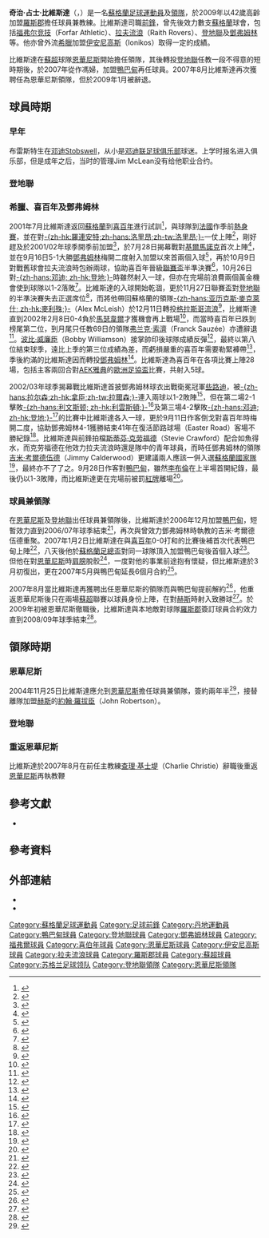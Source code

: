 {{noteTA|G1=足球|G2=蘇超|G3=FAcup
|T=zh-hans:克雷格·布雷斯特;zh-hk:奇治·比維斯達;zh-tw:克雷格·布雷斯特;
|1=zh-hans:克雷格·布雷斯特;zh-hk:奇治·比維斯達;zh-tw:克雷格·布雷斯特;
|2=zh-hans:克雷格·詹姆斯·布雷斯特;zh-hk:奇治·占士·比維斯達;zh-tw:克雷格·詹姆斯·布雷斯特;
|3=zh-hans:布雷斯特;zh-hk:比維斯達;zh-tw:布雷斯特; 
}}
{{Infobox football biography
| name          = 奇治·比維斯達<br />Craig Brewster
| image          = 
| caption        = 
| fullname       = Craig James Brewster
| birth_date    = {{birth date and age|1966|12|13|df=y}}
| cityofbirth    = [[邓迪|邓迪]]
| countryofbirth = [[蘇格蘭|蘇格蘭]]
| currentclub    = [[普利茅夫足球會|普利茅夫]] (助教)
| clubnumber     = 
| position       = [[前鋒_(足球)|前鋒]]
| youthyears     = 
| youthclubs     = [[邓迪联足球俱乐部|登地聯]]
| years1         = 1985–1991
| clubs1         = [[福弗爾競技足球俱樂部|福弗尔竞技]]
| caps1          = 191
| goals1         = 37
| years2         = 1991–1993
| clubs2         = [[拉夫流浪足球會|拉夫流浪]]
| caps2          = 86
| goals2         = 34
| years3         = 1993–1996
| clubs3         = [[邓迪联足球俱乐部|登地聯]] 
| caps3          = 90
| goals3         = 40
| years4         = 1996–2001
| clubs4         = [[伊安尼高斯|伊安尼高斯]]
| caps4          = 155
| goals4         = 45
| years5         = 2001–2002
| clubs5         = [[希伯尼安足球俱乐部|喜百年]]
| caps5          = 25
| goals5         = 3
| years6         = 2002–2005
| clubs6         = [[邓弗姆林足球俱乐部|鄧弗姆林]]
| caps6          = 99
| goals6         = 20
| years7         = 2005–2006
| clubs7         =  [[因弗内斯足球俱乐部|恩華尼斯]]
| caps7          = 31
| goals7         = 10
| years8         = 2006
| clubs8         = [[邓迪联足球俱乐部|登地聯]]
| caps8          = 4
| goals8         = 0
| years9         = 2007
| clubs9         = [[阿伯丁足球俱乐部|鴨巴甸]] 
| caps9          = 7
| goals9         = 3
| years10        = 2007
| clubs10        =  [[因弗内斯足球俱乐部|恩華尼斯]]
| caps10         = 2
| goals10        = 1
| years11        = 2009–2010
| clubs11        =  [[罗斯郡足球俱乐部|羅斯郡]]
| caps11         = 10
| goals11        = 3
| totalcaps      = 700
| totalgoals     = 296
| manageryears1  = 2004–2006
| managerclubs1  = [[因弗内斯足球俱乐部|恩華尼斯]]
| manageryears2  = 2006
| managerclubs2  = [[邓迪联足球俱乐部|登地聯]] 
| manageryears3  = 2007–2009
| managerclubs3  = [[因弗内斯足球俱乐部|恩華尼斯]]
| manageryears4  = 2012
| managerclubs4  = [[克劳利镇足球俱乐部|克拉雷鎮]] (看守領隊)
| manageryears5  = 2012
| managerclubs5  = [[克劳利镇足球俱乐部|克拉雷鎮]] (看守領隊)
| manageryears6  = 2015–
| managerclubs6  = [[普利茅夫足球會|普利茅夫]] (助教)
}}
'''奇治·占士·比維斯達'''（{{lang-en|Craig James Brewster}}，{{bd|1966年|12月13日|catIdx=Brewster, Craig}}）是一名[[蘇格蘭|蘇格蘭]][[足球|足球]][[運動員|運動員]]及[[教練|領隊]]，於2009年以42歲高齡加盟[[罗斯郡足球俱乐部|羅斯郡]]擔任球員兼教練。比維斯達司職[[前鋒_(足球)|前鋒]]，曾先後效力數支[[蘇格蘭|蘇格蘭]]球會，包括[[福弗爾競技足球俱樂部|福弗尔竞技]]（Forfar Athletic）、[[拉夫流浪足球會|拉夫流浪]]（Raith Rovers）、[[邓迪联足球俱乐部|登地聯]]及[[邓弗姆林足球俱乐部|鄧弗姆林]]等。他亦曾外流[[希臘|希臘]]加盟[[Ionikos_FC|伊安尼高斯]]（Ionikos）取得一定的成績。

比維斯達在[[蘇超|蘇超]]球隊[[因弗内斯足球俱乐部|恩華尼斯]]開始擔任領隊，其後轉投[[邓迪联足球俱乐部|登地聯]]任教一段不得意的短時期後，於2007年從作馮婦，加盟[[阿伯丁足球俱乐部|鴨巴甸]]再任球員。2007年8月比維斯達再次獲聘任為恩華尼斯領隊，但於2009年1月被辭退。

== 球員時期 ==
=== 早年 ===
布雷斯特生在[[邓迪|邓迪]]Stobswell，从小是[[邓迪联足球俱乐部|邓迪联足球俱乐部]]球迷。上学时报名进入俱乐部，但是成年之后，当时的管理Jim McLean没有给他职业合约。

=== 登地聯 ===

=== 希臘、喜百年及鄧弗姆林 ===

2001年7月比維斯達返回[[蘇格蘭|蘇格蘭]]到[[希伯尼安足球俱乐部|喜百年]]進行試訓<ref>{{cite news |url=http://news.bbc.co.uk/sport1/hi/football/teams/h/hibernian/1439778.stm |title=Hibs secure Marseille win |date=2001-07-16 |publisher=[[BBC|BBC]] Sport |accessdate=2009-02-09 }}{{en}}</ref>，與球隊到[[法國|法國]]作季前[[熱身賽|熱身賽]]，並在對[[洛里昂足球俱樂部|-{zh-hk:羅連安特;zh-hans:洛里昂;zh-tw:洛里昂;}-]]一仗上陣<ref>{{cite news |url=http://news.bbc.co.uk/sport2/hi/football/teams/h/hibernian/1458117.stm |title=Brewster set for Easter Road |date=2001-07-26 |publisher=[[BBC|BBC]] Sport |accessdate=2009-02-09 |archive-date=2016-03-08 |archive-url=https://web.archive.org/web/20160308000107/http://news.bbc.co.uk/sport2/hi/football/teams/h/hibernian/1458117.stm |dead-url=no }}{{en}}</ref>，剛好趕及於2001/02年球季開季前加盟<ref>{{cite news |url=http://news.bbc.co.uk/sport1/hi/football/teams/h/hibernian/1460863.stm |title=Caig and Craig join Hibs |date=2001-07-27 |publisher=[[BBC|BBC]] Sport |accessdate=2009-02-09}}{{en}}</ref>，於7月28日揭幕戰對[[基马诺克足球俱乐部|基爾馬諾克]]首次上陣<ref>{{cite news |url=http://news.bbc.co.uk/sport2/hi/football/scot_prem/1461089.stm |title=Hibs and Killie share the spoils |date=2001-07-28 |publisher=[[BBC|BBC]] Sport |accessdate=2009-02-09 |archive-date=2016-03-10 |archive-url=https://web.archive.org/web/20160310092917/http://news.bbc.co.uk/sport2/hi/football/scot_prem/1461089.stm |dead-url=no }}{{en}}</ref>，並在9月16日5-1大勝[[邓弗姆林足球俱乐部|鄧弗姆林]]梅開二度射入加盟以來首兩個入球<ref>{{cite news |url=http://news.bbc.co.uk/sport2/hi/football/scot_prem/1541010.stm |title=Hibs thrash Dunfermline |date=2001-09-16 |publisher=[[BBC|BBC]] Sport |accessdate=2009-02-09 |archive-date=2016-03-07 |archive-url=https://web.archive.org/web/20160307154219/http://news.bbc.co.uk/sport2/hi/football/scot_prem/1541010.stm |dead-url=no }}{{en}}</ref>，再於10月9日對戰舊球會拉夫流浪時包辦兩球，協助喜百年晉級[[蘇格蘭聯賽盃|聯賽盃]]半準決賽<ref>{{cite news |url=http://news.bbc.co.uk/sport2/hi/football/cis_ins_cup/1586180.stm |title=Brewster is Hibs' hero |date=2001-10-09 |publisher=[[BBC|BBC]] Sport |accessdate=2009-02-09 }}{{en}}</ref>，10月26日對[[邓迪足球俱乐部|-{zh-hans:邓迪; zh-hk:登地;}-]]時雖然射入一球，但亦在完場前浪費兩個黃金機會使到球隊以1-2落敗<ref>{{cite news |url=http://news.bbc.co.uk/sport2/hi/football/scot_prem/1618646.stm |title=Hibernian 1-2 Dundee |date=2001-10-26 |publisher=[[BBC|BBC]] Sport |accessdate=2009-02-09 |archive-date=2016-03-07 |archive-url=https://web.archive.org/web/20160307083743/http://news.bbc.co.uk/sport2/hi/football/scot_prem/1618646.stm |dead-url=no }}{{en}}</ref>。比維斯達的入球開始乾涸，更於11月27日聯賽盃對[[邓迪联足球俱乐部|登地聯]]的半準決賽失去正選席位<ref>{{cite news |url=http://news.bbc.co.uk/sport2/hi/football/cis_ins_cup/1677696.stm |title=Cup joy for Hibs |date=2001-11-27 |publisher=[[BBC|BBC]] Sport |accessdate=2009-02-09 |archive-date=2016-03-07 |archive-url=https://web.archive.org/web/20160307200146/http://news.bbc.co.uk/sport2/hi/football/cis_ins_cup/1677696.stm |dead-url=no }}{{en}}</ref>，而將他帶回蘇格蘭的領隊[[亚历克斯·麥克萊什|-{zh-hans:亚历克斯·麥克萊什; zh-hk:麥利殊;}-]]（Alex McLeish）於12月11日轉投[[流浪者足球俱乐部|格拉斯哥流浪]]<ref>{{cite news |url=http://news.bbc.co.uk/sport2/hi/football/teams/r/rangers/1701609.stm |title=Rangers unveil McLeish |date=2001-12-11 |publisher=[[BBC|BBC]] Sport |accessdate=2009-02-09 |archive-date=2016-07-14 |archive-url=https://web.archive.org/web/20160714021717/http://news.bbc.co.uk/sport2/hi/football/teams/r/rangers/1701609.stm |dead-url=no }}{{en}}</ref>，比維斯達直到2002年2月8日0-4負於[[马瑟韦尔足球俱乐部|馬瑟韋爾]]才獲機會再上戰場<ref>{{cite news |url=http://news.bbc.co.uk/sport2/hi/football/scot_prem/1808233.stm |title=Ferrere is Well hero |date=2002-02-09 |publisher=[[BBC|BBC]] Sport |accessdate=2009-02-09 |archive-date=2016-03-07 |archive-url=https://web.archive.org/web/20160307031845/http://news.bbc.co.uk/sport2/hi/football/scot_prem/1808233.stm |dead-url=no }}{{en}}</ref>，而當時喜百年已跌到榜尾第二位，到月尾只任教69日的領隊[[Franck_Sauzée|弗兰克·索濟]]（Franck Sauzée）亦遭辭退<ref>{{cite news |url=http://news.bbc.co.uk/sport2/hi/football/teams/h/hibernian/1833764.stm |title=Hibs sack Sauzee |date=2002-02-21 |publisher=[[BBC|BBC]] Sport |accessdate=2009-02-09 |archive-date=2009-01-09 |archive-url=https://web.archive.org/web/20090109181215/http://news.bbc.co.uk/sport2/hi/football/teams/h/hibernian/1833764.stm |dead-url=no }}{{en}}</ref>。[[Bobby_Williamson|波比·威廉臣]]（Bobby Williamson）接掌帥印後球隊成績反彈<ref>{{cite news |url=http://news.bbc.co.uk/sport2/hi/football/scot_prem/1859802.stm |title=Livingston 0-3 Hibernian |date=2002-03-08 |publisher=[[BBC|BBC]] Sport |accessdate=2009-02-09 |archive-date=2016-03-07 |archive-url=https://web.archive.org/web/20160307222707/http://news.bbc.co.uk/sport2/hi/football/scot_prem/1859802.stm |dead-url=no }}{{en}}</ref>，最終以第八位結束球季，遠比上季的第三位成績為差，而虧損嚴重的喜百年需要勒緊褲帶<ref>{{cite news |url=http://news.bbc.co.uk/sport2/hi/football/scot_prem/1976124.stm |title=Belts tightened at Easter Road |date=2002-05-08 |publisher=[[BBC|BBC]] Sport |accessdate=2009-02-09 |archive-date=2016-03-06 |archive-url=https://web.archive.org/web/20160306224208/http://news.bbc.co.uk/sport2/hi/football/scot_prem/1976124.stm |dead-url=no }}{{en}}</ref>，季後約滿的比維斯達因而轉投[[邓弗姆林足球俱乐部|鄧弗姆林]]<ref>{{cite news |url=http://news.bbc.co.uk/sport1/hi/football/2002408.stm |title=Stillie joins Dunfermline |date=2002-05-22 |publisher=[[BBC|BBC]] Sport |accessdate=2009-02-09 |archive-date=2003-04-20 |archive-url=https://web.archive.org/web/20030420004957/http://news.bbc.co.uk/sport1/hi/football/2002408.stm |dead-url=no }}{{en}}</ref>。比維斯達為喜百年在各項比賽上陣28場，包括主客兩回合對[[AEK雅典足球會|AEK雅典]]的[[歐洲足協盃|歐洲足協盃]]比賽，共射入5球。

2002/03年球季揭幕戰比維斯達首披鄧弗姆林球衣出戰衛冕冠軍[[凯尔特人足球俱乐部|些路迪]]，被[[亨里克·拉松|-{zh-hans:拉尔森;zh-hk:拿臣;zh-tw:拉爾森;}-]]連入兩球以1-2敗陣<ref>{{cite news |url=http://news.bbc.co.uk/sport2/hi/football/scot_prem/2167914.stm |title=Larsson double dumps Dunfermline |date=2002-08-03 |publisher=[[BBC|BBC]] Sport |accessdate=2009-02-09 |archive-date=2020-09-04 |archive-url=https://web.archive.org/web/20200904013128/http://news.bbc.co.uk/sport2/hi/football/scot_prem/2167914.stm |dead-url=no }}{{en}}</ref>，但在第二場2-1擊敗[[利文斯顿足球俱乐部|-{zh-hans:利文斯顿; zh-hk:利雲斯頓;}-]]<ref>{{cite news |url=http://news.bbc.co.uk/sport2/hi/football/scot_prem/2179702.stm |title=Dunfermline dispose of Livi |date=2002-08-09 |publisher=[[BBC|BBC]] Sport |accessdate=2009-02-09 |archive-date=2016-03-07 |archive-url=https://web.archive.org/web/20160307010016/http://news.bbc.co.uk/sport2/hi/football/scot_prem/2179702.stm |dead-url=no }}{{en}}</ref>及第三場4-2擊敗[[邓迪足球俱乐部|-{zh-hans:邓迪; zh-hk:登地;}-]]<ref>{{cite news |url=http://news.bbc.co.uk/sport2/hi/football/scot_prem/2196273.stm |title=Crawford dumps Dundee |date=2002-08-17 |publisher=[[BBC|BBC]] Sport |accessdate=2009-02-09 |archive-date=2019-04-14 |archive-url=https://web.archive.org/web/20190414201318/http://news.bbc.co.uk/sport2/hi/football/scot_prem/2196273.stm |dead-url=no }}{{en}}</ref>的比賽中比維斯達各入一球，更於9月11日作客倒戈對喜百年時梅開二度，協助鄧弗姆林4-1獲勝結束41年在復活節路球場（Easter Road）客場不勝紀錄<ref>{{cite news |url=http://news.bbc.co.uk/sport2/hi/football/scot_prem/2244848.stm |title=Dunfermline thump sad Hibs |date=2002-09-11 |publisher=[[BBC|BBC]] Sport |accessdate=2009-02-09 |archive-date=2016-03-07 |archive-url=https://web.archive.org/web/20160307000449/http://news.bbc.co.uk/sport2/hi/football/scot_prem/2244848.stm |dead-url=no }}{{en}}</ref>。比維斯達與前鋒拍檔[[Stevie_Crawford|斯蒂芬·克劳福德]]（Stevie Crawford）配合如魚得水，而克劳福德在他效力拉夫流浪時還是隊中的青年球員，而時任鄧弗姆林的領隊[[Jimmy_Calderwood|吉米·考爾德伍德]]（Jimmy Calderwood）更建議兩人應該一併入選[[蘇格蘭足球代表隊|蘇格蘭國家隊]]<ref>{{cite news |url=http://news.bbc.co.uk/sport2/hi/football/teams/d/dunfermline_athletic/2256658.stm |title=Brewster call-up call |date=2002-09-13 |publisher=[[BBC|BBC]] Sport |accessdate=2009-02-09 |archive-date=2016-03-07 |archive-url=https://web.archive.org/web/20160307084033/http://news.bbc.co.uk/sport2/hi/football/teams/d/dunfermline_athletic/2256658.stm |dead-url=no }}{{en}}</ref>，最終亦不了了之。9月28日作客對[[阿伯丁足球俱乐部|鴨巴甸]]，雖然[[李布倫|李布倫]]在上半場首開紀錄，最後仍以1-3敗陣，而比維斯達更在完場前被罰[[紅牌|紅牌]]離場<ref>{{cite news |url=http://news.bbc.co.uk/sport2/hi/football/scot_prem/2284028.stm |title=Dons dump Dunfermline |date=2002-09-28 |publisher=[[BBC|BBC]] Sport |accessdate=2009-02-09 |archive-date=2016-03-07 |archive-url=https://web.archive.org/web/20160307191949/http://news.bbc.co.uk/sport2/hi/football/scot_prem/2284028.stm |dead-url=no }}{{en}}</ref>。

=== 球員兼領隊 ===
在[[因弗内斯足球俱乐部|恩華尼斯]]及[[邓迪联足球俱乐部|登地聯]]出任球員兼領隊後，比維斯達於2006年12月加盟[[阿伯丁足球俱乐部|鴨巴甸]]，短暫效力直到2006/07年球季結束<ref name="Aberdeen transfer">{{cite news |url=http://news.bbc.co.uk/sport1/hi/football/6180967.stm |publisher=[[BBC|BBC]] Sport |title=Brewster happy with Aberdeen deal |date=2006-12-20 |accessdate=2009-02-09 |archive-date=2007-01-28 |archive-url=https://web.archive.org/web/20070128012612/http://news.bbc.co.uk/sport1/hi/football/6180967.stm |dead-url=no }}{{en}}</ref>，再次與曾效力鄧弗姆林時執教的吉米·考爾德伍德重聚。2007年1月2日比維斯達在與[[希伯尼安足球俱乐部|喜百年]]0-0打和的比賽後補首次代表鴨巴甸上陣<ref>{{cite news |url=http://news.bbc.co.uk/sport1/hi/football/scot_prem/6221023.stm |title=Hibernian 0-0 Aberdeen |publisher=[[BBC|BBC]] Sport |date=2007-01-02 |accessdate=2009-02-09 |archive-date=2007-01-29 |archive-url=https://web.archive.org/web/20070129125757/http://news.bbc.co.uk/sport1/hi/football/scot_prem/6221023.stm |dead-url=no }}{{en}}</ref>，八天後他於[[蘇格蘭足總盃|蘇格蘭足總盃]]對同一球隊頂入加盟鴨巴甸後首個入球<ref>{{cite news |url=http://news.bbc.co.uk/sport1/hi/football/scot_cups/6234281.stm |title=Aberdeen 2-2 Hibernian |publisher=[[BBC|BBC]] Sport |date=2007-01-10 |accessdate=2009-02-09 |archive-date=2007-01-27 |archive-url=https://web.archive.org/web/20070127230904/http://news.bbc.co.uk/sport1/hi/football/scot_cups/6234281.stm |dead-url=no }}{{en}}</ref>。但他在對[[因弗内斯足球俱乐部|恩華尼斯]]時[[肩膀|肩膀]]脫骹<ref>{{cite news |url=http://news.bbc.co.uk/sport1/hi/football/teams/a/aberdeen/6259261.stm |title=Brewster injury shocker for Dons |publisher=[[BBC|BBC]] Sport |date=2007-01-13 |accessdate=2009-02-09 }}{{en}}</ref>，一度對他的事業前途抱有懷疑，但比維斯達於3月初復出，更在2007年5月與鴨巴甸延長6個月合約<ref>{{cite news |url=http://uk.eurosport.yahoo.com/17052007/1/brewster-booster-aberdeen.html |title=Brewster booster for Aberdeen |publisher=[[Eurosport|Eurosport]] |date=2007-05-17 |accessdate=2009-02-09 |archive-date=2007-08-22 |archive-url=https://web.archive.org/web/20070822190256/http://uk.eurosport.yahoo.com/17052007/1/brewster-booster-aberdeen.html |dead-url=no }}{{en}}</ref>。

2007年8月當比維斯達再獲聘出任恩華尼斯的領隊而與鴨巴甸提前解約<ref name = "Brewster returns to Inverness">{{cite news |url=http://www.telegraph.co.uk/sport/football/2319984/Craig-Brewster-returns-to-Inverness.html |title=Craig Brewster returns to Inverness |publisher=[[Daily_Telegraph|Daily Telegraph]] |date=2007-08-28 |accessdate=2009-02-09 |archive-date=2018-02-19 |archive-url=https://web.archive.org/web/20180219150637/http://www.telegraph.co.uk/sport/football/2319984/Craig-Brewster-returns-to-Inverness.html |dead-url=no }}{{en}}</ref>，他重返恩華尼斯後只在兩場[[蘇超|蘇超]]聯賽以球員身份上陣，在對[[哈茨足球俱乐部|赫斯]]時射入致勝球<ref>{{cite news |url=http://www.thestar.com/Sports/article/259409 |title=Inverness Caledonian Thistle beats Hearts 2-1 |publisher=[[Toronto_Star|Toronto Star]] |date=2007-09-22 |accessdate=2009-02-09 |archive-date=2012-10-13 |archive-url=https://web.archive.org/web/20121013151318/http://www.thestar.com/Sports/article/259409 |dead-url=no }}{{en}}</ref>。於2009年初被恩華尼斯徹職後，比維斯達與本地敵對球隊[[罗斯郡足球俱乐部|羅斯郡]]簽訂球員合約效力直到2008/09年球季結束<ref>{{cite news |url=http://news.bbc.co.uk/sport1/hi/football/teams/r/ross_county/7871910.stm |title=Ross County sign Brewster at 42 |publisher=[[BBC|BBC]] Sport |date=2009-02-05 |accessdate=2009-02-09 |archive-date=2009-02-08 |archive-url=https://web.archive.org/web/20090208195353/http://news.bbc.co.uk/sport1/hi/football/teams/r/ross_county/7871910.stm |dead-url=no }}{{en}}</ref>。

== 領隊時期 ==
=== 恩華尼斯 ===
2004年11月25日比維斯達應允到[[因弗内斯足球俱乐部|恩華尼斯]]擔任球員兼領隊，簽約兩年半<ref>{{cite news |url=http://news.bbc.co.uk/sport1/hi/football/teams/i/inverness_ct/4042515.stm |title=Brewster named Inverness boss |date=2004-11-25 |publisher=[[BBC|BBC]] Sport |accessdate=2009-02-09}}{{en}}</ref>，接替離隊加盟[[哈茨足球俱乐部|赫斯]]的[[John_Grant_Robertson|約翰·羅拔臣]]（John Robertson）。

=== 登地聯 ===

=== 重返恩華尼斯 ===
比維斯達於2007年8月在前任主教練[[Charlie_Christie|查理·基士堤]]（Charlie Christie）辭職後重返[[因弗内斯足球俱乐部|恩華尼斯]]再執教鞭
== 參考文獻 ==
*{{cite book| last=Jeffrey | first=Jim | title=The Men Who Made Hibernian F.C. since 1946 | publisher=Tempus Publishing Ltd | year=2005 | isbn=0-7524-3091-2}}

== 參考資料 ==
{{Reflist}}

== 外部連結 ==
* {{soccerbase|id=970|克雷格·布雷斯特}}
* {{soccerbase (manager)|id=1979|克雷格·布雷斯特}}

{{DEFAULTSORT:Brewster, Craig}}
[[Category:蘇格蘭足球運動員|Category:蘇格蘭足球運動員]]
[[Category:足球前鋒|Category:足球前鋒]]
[[Category:丹地運動員|Category:丹地運動員]]
[[Category:鴨巴甸球員|Category:鴨巴甸球員]]
[[Category:登地聯球員|Category:登地聯球員]]
[[Category:鄧弗姆林球員|Category:鄧弗姆林球員]]
[[Category:福弗爾球員|Category:福弗爾球員]]
[[Category:喜伯年球員|Category:喜伯年球員]]
[[Category:恩華尼斯球員|Category:恩華尼斯球員]]
[[Category:伊安尼高斯球員|Category:伊安尼高斯球員]]
[[Category:拉夫流浪球員|Category:拉夫流浪球員]]
[[Category:羅斯郡球員|Category:羅斯郡球員]]
[[Category:蘇超球員|Category:蘇超球員]]
[[Category:苏格兰足球领队|Category:苏格兰足球领队]]
[[Category:登地聯領隊|Category:登地聯領隊]]
[[Category:恩華尼斯領隊|Category:恩華尼斯領隊]]